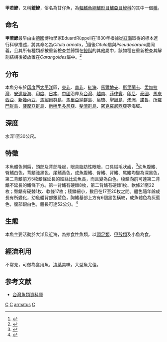 {{Speciesbox 
| genus = Chiloglanis
| species = armatus
| image = Longfin trevally.JPG
| status = NE
| status_system = iucn3.1
| authority =  [[Rüppell|Rüppell]], 1830
| range_map = C. aramatus distribution.png
| range_map_width = 240px
| range_map_caption = Approximate range of the longfin trevally
| synonyms = *''Caranx schlegeli''<br /><small>Wakiya, 1924</small>
*''Citula armata''<br /><small>Forsskål, 1775</small>
*''Caranx ciliarius''<br /><small>Cuvier, 1833</small>
*''Caranx armatus''<br /><small>Forsskål, 1775</small>
}}
'''甲若鰺'''，又稱'''鎧鰺'''，俗名為甘仔魚，為[[輻鰭魚綱|輻鰭魚綱]][[鱸形目|鱸形目]][[鱸亞目|鱸亞目]][[鰺科|鰺科]]的其中一個[[種|種]]。

==命名==
'''甲若鰺'''最早由由[[德國|德國]]博物學家EduardRüppell在1830年根據從[[紅海|紅海]]取得的標本進行科學描述，將其命名為''Citula armata''，<ref name = "Zoocat" >{{cite book | last = Hosese | first = D.F. |author2=Bray, D.J. |author3=Paxton, J.R. |author4=Alen, G.R. | title = Zoological Catalogue of Australia Vol. 35 (2) Fishes | publisher = CSIRO | year = 2007 | location = Sydney | pages = 1150 | isbn =978-0-643-09334-8 }}</ref>隨後''Citula''屬與''Pseudocaranx''屬同義，且其所有種類都被重新檢查並歸類在[[鰺科|鰺科]]的其他屬中，該物種在重新檢查其解剖結構後被放置在''Carangoides''屬中。<ref name = "Williams">{{cite journal | last = Williams  | first = F.  |author2=Venkataramani, V.K.    | title = Notes on Indo-Pacific carangid fishes of the genus ''Carangoides'' Bleeker II. The ''Carangoides armatus'' group | journal = Bulletin of Marine Science | volume = 28 | issue = 3 | pages = 501–511 | year = 1980 | url = | doi =}}</ref>

==分布==
本魚分布於[[印度|印度]]西[[太平洋|太平洋]]區，[[東非|東非]]、[[南非|南非]]、[[紅海|紅海]]、[[馬爾地夫|馬爾地夫]]、[[斯里蘭卡|斯里蘭卡]]、[[孟加拉灣|孟加拉灣]]、[[安達曼海|安達曼海]]、[[印度|印度]]、[[日本|日本]]、[[中國|中國]]沿岸及[[台灣|台灣]]、[[越南|越南]]、[[菲律賓|菲律賓]]、[[印尼|印尼]]、[[泰國|泰國]]、[[馬來西亞|馬來西亞]]、[[新幾內亞|新幾內亞]]、[[馬紹爾群島|馬紹爾群島]]、[[馬里亞納群島|馬里亞納群島]]、[[帛琉|帛琉]]、[[聖誕島|聖誕島]]、[[澳洲|澳洲]]、[[諾魯|諾魯]]、[[所羅門群島|所羅門群島]]、[[薩摩亞群島|薩摩亞群島]]、[[新喀里多尼亞|新喀里多尼亞]]、[[斐濟群島|斐濟群島]]、[[密克羅尼西亞|密克羅尼西亞]]等海域。

==深度==
水深1至30公尺。

==特徵==
本魚體色側扁，頭部及背部隆起，眼具脂肪性眼瞼，口具絨毛狀齒，<ref name = "FAO">{{cite book  |editor-last=Carpenter |editor-first=Kent E. |editor2=Volker H. Niem | title = FAO species identification guide for fishery purposes. The living marine resources of the Western Central Pacific. Volume 5. Bony fishes part 3 (Menidae to Pomacentridae) | publisher = FAO | year = 2001 | location = Rome | pages = 2684 | url = ftp://ftp.fao.org/docrep/fao/009/y4160e/y4160e00.pdf | isbn = 92-5-104587-9 }}</ref>幼魚腹鰭、臀鰭白色，背鰭淺黑色，尾鰭黃色，成魚腹鰭、臀鰭、背鰭、尾鰭均變為深黑色，第二背鰭前方5枚鰭條延長的細絲比幼魚長，而且變為白色。稜鱗向前可達第二背鰭不延長的鰭條下方。第一背鰭有硬棘8枚，第二背鰭有硬棘1枚、軟條21至22枚；臀鰭有硬棘1枚、軟條17枚；稜鱗細小，數目在17至20枚之間。體色隨年齡成長有所變化，幼魚體背部銀藍色，胸鰭基部上方有6個黑色橫紋，成魚體色為灰藍色，腹部銀白色，體長可達52公分。<ref name = "Lin1999">{{cite journal | last = Lin | first = Pai-Lei | author2 = Shao, Kwang-Tsao | title = A Review of the Carangid Fishes (Family Carangidae) From Taiwan with Descriptions of Four New Records | journal = Zoological Studies | volume = 38 | issue = 1 | pages = 33–68 | url = http://cat.inist.fr/?aModele=afficheN&cpsidt=10055944 | accessdate =  | date = 23 April 1999 | archive-date = 2012-02-29 | archive-url = https://web.archive.org/web/20120229173915/http://cat.inist.fr/?aModele=afficheN&cpsidt=10055944 | dead-url = no }}</ref>

==生態==
本魚主要活動於大洋及近海，為掠食性魚類，以[[頭足類|頭足類]]、[[甲殼類|甲殼類]]及小魚為食。

==經濟利用==
不常見，可做為食用魚，[[清蒸|清蒸]]美味，大型魚尤佳。

==参考文献==
*[http://fishdb.sinica.edu.tw/ 台灣魚類資料庫] {{Wayback|url=http://fishdb.sinica.edu.tw/ |date=20160304193340 }}
{{reflist}}
{{Taxonbar|from=Q1855822}}

[[Category:IUCN红色名录无危物种|C]]
[[Category:食用鱼|C]]
[[Category:若鰺屬|armatus]]
[[Category:1830年描述的鱼类|C]]